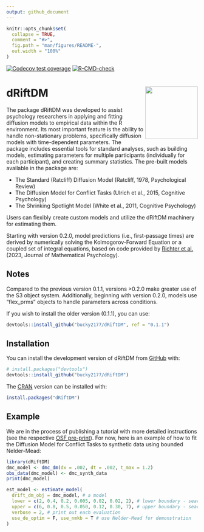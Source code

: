 ```yaml
---
output: github_document
---
```



```r
knitr::opts_chunk$set(
  collapse = TRUE,
  comment = "#>",
  fig.path = "man/figures/README-",
  out.width = "100%"
)
```

<!-- badges: start -->
[![Codecov test coverage](https://codecov.io/gh/bucky2177/dRiftDM/graph/badge.svg)](https://app.codecov.io/gh/bucky2177/dRiftDM)
[![R-CMD-check](https://github.com/bucky2177/dRiftDM/actions/workflows/R-CMD-check.yaml/badge.svg)](https://github.com/bucky2177/dRiftDM/actions/workflows/R-CMD-check.yaml)
<!-- badges: end -->

# dRiftDM <img src="man/figures/logo.png" align="right" height="138" alt="" />


The package dRiftDM was developed to assist psychology researchers in applying and fitting diffusion models to empirical data within the R environment. Its most important feature is the ability to handle non-stationary problems, specifically diffusion models with time-dependent parameters. The package includes essential tools for standard analyses, such as building models, estimating parameters for multiple participants (individually for each participant), and creating summary statistics. The pre-built models available in the package are:

- The Standard (Ratcliff) Diffusion Model (Ratcliff, 1978, Psychological Review)
- The Diffusion Model for Conflict Tasks (Ulrich et al., 2015, Cognitive Psychology)
- The Shrinking Spotlight Model  (White et al., 2011, Cognitive Psychology)

Users can flexibly create custom models and utilize the dRiftDM machinery for estimating them.

Starting with version 0.2.0, model predictions (i.e., first-passage times) are derived by numerically solving the Kolmogorov-Forward Equation or a coupled set of integral equations, based on code provided by [Richter et al.](https://doi.org/10.1016/j.jmp.2023.102756) (2023, Journal of Mathematical Psychology).


## Notes

Compared to the previous version 0.1.1, versions >0.2.0 make greater use of the S3 object system. Additionally, beginning with version 0.2.0, models use "flex_prms" objects to handle parameters across conditions.

If you wish to install the older version (0.1.1), you can use:

```r
devtools::install_github("bucky2177/dRiftDM", ref = "0.1.1")
```

## Installation

You can install the development version of dRiftDM from [GitHub](https://github.com/) with:

```r
# install.packages("devtools")
devtools::install_github("bucky2177/dRiftDM")
```

The [CRAN](https://cran.r-project.org/) version can be installed with:

```r
install.packages("dRiftDM")
```

## Example

We are in the process of publishing a tutorial with more detailed instructions (see the respective [OSF pre-print](https://osf.io/preprints/osf/3t2vf)). For now, here is an example of how to fit the Diffusion Model for Conflict Tasks to synthetic data using bounded Nelder-Mead:

```r
library(dRiftDM)
dmc_model <- dmc_dm(dx = .002, dt = .002, t_max = 1.2)
obs_data(dmc_model) <- dmc_synth_data
print(dmc_model)
```

```r
est_model <- estimate_model(
  drift_dm_obj = dmc_model, # a model
  lower = c(2, 0.4, 0.2, 0.005, 0.02, 0.02, 2), # lower boundary - search space
  upper = c(6, 0.8, 0.5, 0.050, 0.12, 0.30, 7), # upper boundary - search space
  verbose = 2, # print out each evaluation
  use_de_optim = F, use_nmkb = T # use Nelder-Mead for demonstration
)
```


